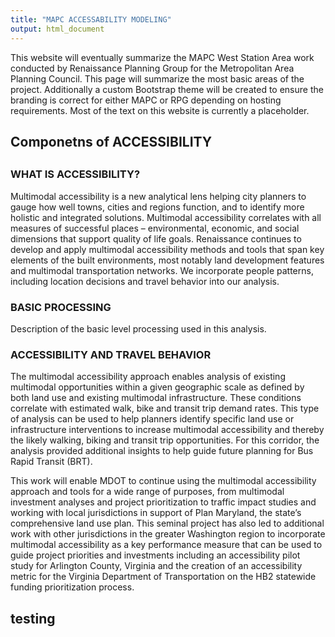 ```yaml
---
title: "MAPC ACCESSABILITY MODELING"
output: html_document
---
```

This website will eventually summarize the MAPC West Station Area work conducted by Renaissance Planning Group for the Metropolitan Area Planning Council. This page will summarize the most basic areas of the project. Additionally a custom Bootstrap theme will be created to ensure the branding is correct for either MAPC or RPG depending on hosting requirements. Most of the text on this website is currently a placeholder.

## Componetns of ACCESSIBILITY

## {.tabset}

### WHAT IS ACCESSIBILITY?

Multimodal accessibility is a new analytical lens helping city planners to gauge how well towns, cities and regions function, and to identify more holistic and integrated solutions. Multimodal accessibility correlates with all measures of successful places – environmental, economic, and social dimensions that support quality of life goals.  Renaissance continues to develop and apply multimodal accessibility methods and tools that span key elements of the built environments, most notably land development features and multimodal transportation networks. We incorporate people patterns, including location decisions and travel behavior into our analysis. 

### BASIC PROCESSING

Description of the basic level processing used in this analysis.

### ACCESSIBILITY AND TRAVEL BEHAVIOR

The multimodal accessibility approach enables analysis of existing multimodal opportunities within a given geographic scale as defined by both land use and existing multimodal infrastructure. These conditions correlate with estimated walk, bike and transit trip demand rates. This type of analysis can be used to help planners identify specific land use or infrastructure interventions to increase multimodal accessibility and thereby the likely walking, biking and transit trip opportunities. For this corridor, the analysis provided additional insights to help guide future planning for Bus Rapid Transit (BRT).

This work will enable MDOT to continue using the multimodal accessibility approach and tools for a wide range of purposes, from multimodal investment analyses and project prioritization to traffic impact studies and working with local jurisdictions in support of Plan Maryland, the state’s comprehensive land use plan. This seminal project has also led to additional work with other jurisdictions in the greater Washington region to incorporate multimodal accessibility as a key performance measure that can be used to guide project priorities and investments including an accessibility pilot study for Arlington County, Virginia and the creation of an accessibility metric for the Virginia Department of Transportation on the HB2 statewide funding prioritization process.

## testing